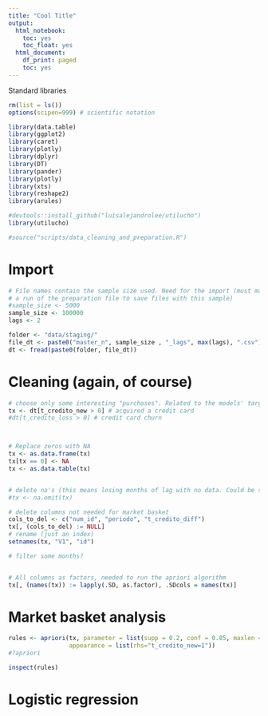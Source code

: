 ```yaml
---
title: "Cool Title"
output:
  html_notebook:
    toc: yes
    toc_float: yes
  html_document:
    df_print: paged
    toc: yes
---
```


Standard libraries
```r
rm(list = ls())
options(scipen=999) # scientific notation

library(data.table)
library(ggplot2)
library(caret)
library(plotly)
library(dplyr)
library(DT)
library(pander)
library(plotly)
library(xts)
library(reshape2)
library(arules)

#devtools::install_github("luisalejandrolee/utilucho")
library(utilucho)

#source("scripts/data_cleaning_and_preparation.R")

```

# Import

```r
# File names contain the sample size used. Need for the import (must match
# a run of the preparation file to save files with this sample)
#sample_size <- 5000
sample_size <- 100000
lags <- 2

folder <- "data/staging/"
file_dt <- paste0("master_n", sample_size , "_lags", max(lags), ".csv")
dt <- fread(paste0(folder, file_dt))

```

# Cleaning (again, of course)
```r
# choose only some interesting "purchases". Related to the models' target variable
tx <- dt[t_credito_new > 0] # acquired a credit card
#dt[t_credito_loss > 0] # credit card churn



# Replace zeros with NA
tx <- as.data.frame(tx)
tx[tx == 0] <- NA
tx <- as.data.table(tx)


# delete na's (this means losing months of lag with no data. Could be set to zero)
#tx <- na.omit(tx)

# delete columns not needed for market basket
cols_to_del <- c("num_id", "periodo", "t_credito_diff")
tx[, (cols_to_del) := NULL]
# rename (just an index)
setnames(tx, "V1", "id") 

# filter some months?


# All columns as factors, needed to run the apriori algorithm
tx[, (names(tx)) := lapply(.SD, as.factor), .SDcols = names(tx)]


```

# Market basket analysis

```r
rules <- apriori(tx, parameter = list(supp = 0.2, conf = 0.85, maxlen = 3),
                 appearance = list(rhs="t_credito_new=1"))
#?apriori
```

```r
inspect(rules)
```



# Logistic regression
```r

```

```r

```












